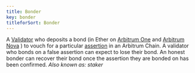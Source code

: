 ```yaml
---
title: Bonder
key: bonder
titleforSort: Bonder
---
```


A [Validator](/intro/glossary#validator) who deposits a bond (in Ether on [Arbitrum One](/intro/glossary#arbitrum-one) and
[Arbitrum Nova](/intro/glossary#arbitrum-nova) ) to vouch for a particular [assertion](/intro/glossary#assertion) in an Arbitrum Chain. A validator who bonds on
a false assertion can expect to lose their bond. An honest bonder can recover their bond once the assertion they are bonded on has been confirmed. _Also known
as: staker_
